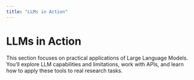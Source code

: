 ```yaml
---
title: "LLMs in Action"
---
```


# LLMs in Action

This section focuses on practical applications of Large Language Models. You'll explore LLM capabilities and limitations, work with APIs, and learn how to apply these tools to real research tasks.
